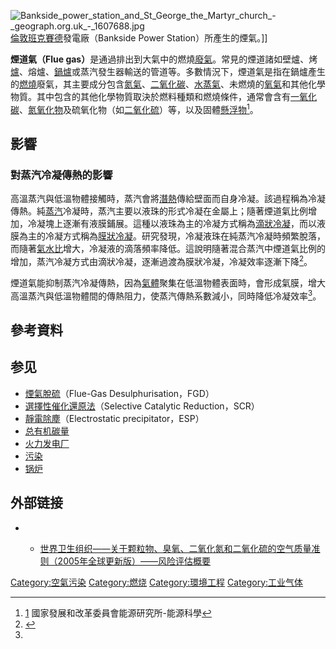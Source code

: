 [[File:Bankside_power_station_and_St_George_the_Martyr_church_-_geograph.org.uk_-_1607688.jpg|thumb]][[倫敦|倫敦]][[班克賽德|班克賽德]]發電廠（Bankside Power Station）所產生的煙氣。]]

'''煙道氣（Flue gas）'''是通過{{le|煙道|Flue}}排出到大氣中的燃燒[[廢氣|廢氣]]。常見的煙道諸如壁爐、烤[[爐|爐]]、熔爐、[[鍋爐|鍋爐]]或蒸汽發生器輸送的管道等。多數情況下，煙道氣是指在鍋爐產生的[[燃燒|燃燒]]廢氣，其主要成分包含[[氮氣|氮氣]]、[[二氧化碳|二氧化碳]]、[[水蒸氣|水蒸氣]]、未燃燒的[[氧氣|氧氣]]和其他化學物質。其中包含的其他化學物質取決於燃料種類和燃燒條件，通常會含有[[一氧化碳|一氧化碳]]、[[氮氧化物|氮氧化物]]及硫氧化物（如[[二氧化硫|二氧化硫]]）等，以及固體[[懸浮粒子|懸浮物]]<ref>[http://www.eri.org.cn/nykx_zj1.php?aid=78&cid=69] {{Wayback|url=http://www.eri.org.cn/nykx_zj1.php?aid=78&cid=69 |date=20150419121358 }} 國家發展和改革委員會能源研究所-能源科學</ref>。

==影響==
===對蒸汽冷凝傳熱的影響===

高溫蒸汽與低溫物體接觸時，蒸汽會將[[潛熱|潛熱]]傳給壁面而自身冷凝。該過程稱為冷凝傳熱。純[[蒸汽|蒸汽]]冷凝時，蒸汽主要以液珠的形式冷凝在金屬上；隨著煙道氣比例增加，冷凝塊上逐漸有液膜鋪展。這種以液珠為主的冷凝方式稱為[[滴狀冷凝|滴狀冷凝]]，而以液膜為主的冷凝方式稱為[[膜狀冷凝|膜狀冷凝]]。研究發現，冷凝液珠在純蒸汽冷凝時頻繁脫落，而隨著[[氣水比|氣水比]]增大，冷凝液的滴落頻率降低。這說明隨著混合蒸汽中煙道氣比例的增加，蒸汽冷凝方式由滴狀冷凝，逐漸過渡為膜狀冷凝，冷凝效率逐漸下降<ref name=abc>{{cite journal |author1=王壯壯 |author2=李兆敏 |author3=鹿騰 |author4=楊建平 |author5=王宏遠 |title=煙道氣對蒸汽腔影響可視化研究及機理分析 |journal=特種油氣藏 |date=2019 |volume=26 |issue=2 |pages=136-140 |url=http://www.cnki.com.cn/Article/CJFDTotal-TZCZ201902025.htm |accessdate=2019-11-13 |archive-date=2019-11-13 |archive-url=https://web.archive.org/web/20191113074713/http://www.cnki.com.cn/Article/CJFDTotal-TZCZ201902025.htm |dead-url=no }}</ref>。

煙道氣能抑制蒸汽冷凝傳熱，因為[[氣體|氣體]]聚集在低溫物體表面時，會形成氣膜，增大高溫蒸汽與低溫物體間的傳熱阻力，使蒸汽傳熱系數減小，同時降低冷凝效率<ref name=abc/>。

== 參考資料 ==
{{Reflist|2}}

== 参见 ==
* [[煙氣脫硫|煙氣脫硫]]（Flue-Gas Desulphurisation，FGD）
* [[選擇性催化還原法|選擇性催化還原法]]（Selective Catalytic Reduction，SCR）
* [[靜電除塵|靜電除塵]]（Electrostatic precipitator，ESP）
* [[总有机碳量|总有机碳量]]
* [[火力发电厂|火力发电厂]]
* [[污染|污染]]
* [[锅炉|锅炉]]

== 外部链接 ==
{{Commons}}
** {{zh-hans}}[http://www.who.int/publications/list/who_sde_phe_oeh_06_02/zh/index.html 世界卫生组织——关于颗粒物、臭氧、二氧化氮和二氧化硫的空气质量准则（2005年全球更新版）——风险评估概要] {{Wayback|url=http://www.who.int/publications/list/who_sde_phe_oeh_06_02/zh/index.html |date=20131025134633 }}

{{煤}}
{{Waste}}

[[Category:空氣污染|Category:空氣污染]]
[[Category:燃烧|Category:燃烧]]
[[Category:環境工程|Category:環境工程]]
[[Category:工业气体|Category:工业气体]]